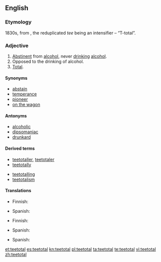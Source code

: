 ==English==

===Etymology===
1830s, from {{term|total}}, the reduplicated ''tee'' being an intensifier – “T-total”.

===Adjective===
{{en-adj}}

# [[abstinent|Abstinent]] from [[alcohol]], never [[drink]]ing [[alcohol]].
# Opposed to the drinking of alcohol.
# [[total|Total]].

====Synonyms====
* [[abstain]]
* [[temperance]]
* [[pioneer]]
* [[on the wagon]]

====Antonyms====
*[[alcoholic]]
*[[dipsomaniac]]
*[[drunkard]]

====Derived terms====
{{rel-top|terms derived from teetotal}}
* [[teetotaller]], [[teetotaler]]
* [[teetotally]]
{{rel-mid}}
* [[teetotalling]]
* [[teetotalism]]
{{rel-bottom}}

====Translations====
{{trans-top|abstinent from alcohol}}
* Finnish: {{t-|fi|raivoraitis}}
{{trans-mid}}
* Spanish: {{t+|es|abstemio|m}}
{{trans-bottom}}

{{trans-top|opposed to the drinking of alcohol}}
* Finnish: {{t-|fi|raivoraitis}}
{{trans-mid}}
* Spanish: {{t+|es|abstemio|m}}
{{trans-bottom}}

{{trans-top|total}}
{{trans-mid}}
* Spanish: {{t+|es|total|m}}
{{trans-bottom}}

[[et:teetotal]]
[[es:teetotal]]
[[kn:teetotal]]
[[pl:teetotal]]
[[ta:teetotal]]
[[te:teetotal]]
[[vi:teetotal]]
[[zh:teetotal]]